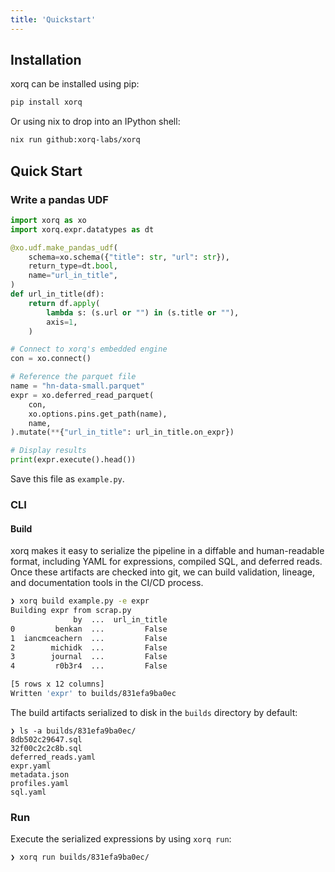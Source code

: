```yaml
---
title: 'Quickstart'
---
```


## Installation

xorq can be installed using pip:

```bash
pip install xorq
```

Or using nix to drop into an IPython shell:

```bash
nix run github:xorq-labs/xorq
```

## Quick Start

### Write a pandas UDF

```python
import xorq as xo
import xorq.expr.datatypes as dt

@xo.udf.make_pandas_udf(
    schema=xo.schema({"title": str, "url": str}),
    return_type=dt.bool,
    name="url_in_title",
)
def url_in_title(df):
    return df.apply(
        lambda s: (s.url or "") in (s.title or ""),
        axis=1,
    )

# Connect to xorq's embedded engine
con = xo.connect()

# Reference the parquet file
name = "hn-data-small.parquet"
expr = xo.deferred_read_parquet(
    con,
    xo.options.pins.get_path(name),
    name,
).mutate(**{"url_in_title": url_in_title.on_expr})

# Display results
print(expr.execute().head())
```

Save this file as `example.py`.

### CLI

#### Build

xorq makes it easy to serialize the pipeline in a diffable and human-readable
format, including YAML for expressions, compiled SQL, and deferred reads. Once
these artifacts are checked into git, we can build validation, lineage, and
documentation tools in the CI/CD process.

```sh
❯ xorq build example.py -e expr
Building expr from scrap.py
              by  ...  url_in_title
0         benkan  ...         False
1  iancmceachern  ...         False
2        michidk  ...         False
3        journal  ...         False
4         r0b3r4  ...         False

[5 rows x 12 columns]
Written 'expr' to builds/831efa9ba0ec
```
The build artifacts serialized to disk in the `builds` directory by default:
```
❯ ls -a builds/831efa9ba0ec/
8db502c29647.sql
32f00c2c2c8b.sql
deferred_reads.yaml
expr.yaml
metadata.json
profiles.yaml
sql.yaml
```
### Run 

Execute the serialized expressions by using `xorq run`:

```sh
❯ xorq run builds/831efa9ba0ec/

```
